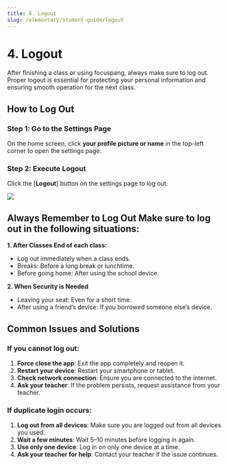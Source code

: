 ```yaml
---
title: 4. Logout
slug: /elementary/student-guide/logout
---
```



# 4. Logout

After finishing a class or using focuspang, always make sure to log out.
Proper logout is essential for protecting your personal information and ensuring smooth operation for the next class.

## How to Log Out

### Step 1: Go to the Settings Page

On the home screen, click **your profile picture or name** in the top-left corner to open the settings page.

### Step 2: Execute Logout

Click the [**Logout**] button on the settings page to log out.

<Image src="/img/en/elementary/student/12-01.jpg" size="lg" />

## Always Remember to Log Out Make sure to log out in the following situations:

**1. After Classes End of each class:**

- Log out immediately when a class ends.
- Breaks: Before a long break or lunchtime.
- Before going home: After using the school device.

**2. When Security is Needed**

- Leaving your seat: Even for a short time.
- After using a friend’s device: If you borrowed someone else’s device.

## Common Issues and Solutions

### If you cannot log out:

1. **Force close the app**: Exit the app completely and reopen it.
2. **Restart your device**: Restart your smartphone or tablet.
3. **Check network connection**: Ensure you are connected to the internet.
4. **Ask your teacher**: If the problem persists, request assistance from your teacher.

### If duplicate login occurs:

1. **Log out from all devices**: Make sure you are logged out from all devices you used.
2. **Wait a few minutes**: Wait 5–10 minutes before logging in again.
3. **Use only one device**: Log in on only one device at a time.
4. **Ask your teacher for help**: Contact your teacher if the issue continues.

